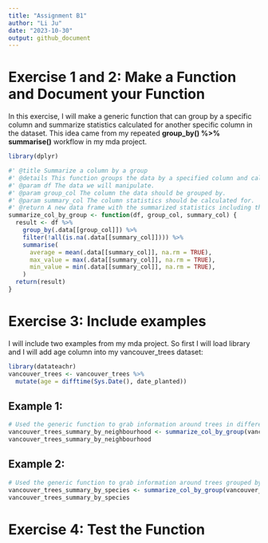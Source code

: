 ```yaml
---
title: "Assignment B1"
author: "Li Ju"
date: "2023-10-30"
output: github_document
---
```


# Exercise 1 and 2: Make a Function and Document your Function

In this exercise, I will make a generic function that can group by a specific column and summarize statistics calculated for another specific column in the dataset. This idea came from my repeated **group_by() %>% summarise()** workflow in my mda project.

```r
library(dplyr)

#' @title Summarize a column by a group
#' @details This function groups the data by a specified column and calculates statistics for another specified column.
#' @param df The data we will manipulate.
#' @param group_col The column the data should be grouped by.
#' @param summary_col The column statistics should be calculated for.
#' @return A new data frame with the summarized statistics including the average, maximum and minimum of the summary column..
summarize_col_by_group <- function(df, group_col, summary_col) {
  result <- df %>%
    group_by(.data[[group_col]]) %>%
    filter(!all(is.na(.data[[summary_col]]))) %>%
    summarise(
      average = mean(.data[[summary_col]], na.rm = TRUE),
      max_value = max(.data[[summary_col]], na.rm = TRUE),
      min_value = min(.data[[summary_col]], na.rm = TRUE),
    )
  return(result)
}
```

# Exercise 3: Include examples

I will include two examples from my mda project. So first I will load library and I will add age column into my vancouver_trees dataset:
```r
library(datateachr)
vancouver_trees <- vancouver_trees %>%
  mutate(age = difftime(Sys.Date(), date_planted))
```

## Example 1:
```r
# Used the generic function to grab information around trees in different neighbourhoods including the average age of trees, the maximal age of trees and the minimal age of trees
vancouver_trees_summary_by_neighbourhood <- summarize_col_by_group(vancouver_trees, group_col = "neighbourhood_name", summary_col = "age")
vancouver_trees_summary_by_neighbourhood
```

## Example 2:

```r
# Used the generic function to grab information around trees grouped by different species including the average age of trees, the maximal age of trees and the minimal age of trees
vancouver_trees_summary_by_species <- summarize_col_by_group(vancouver_trees, group_col = "species_name", summary_col = "age")
vancouver_trees_summary_by_species
```


# Exercise 4: Test the Function

```r

```

